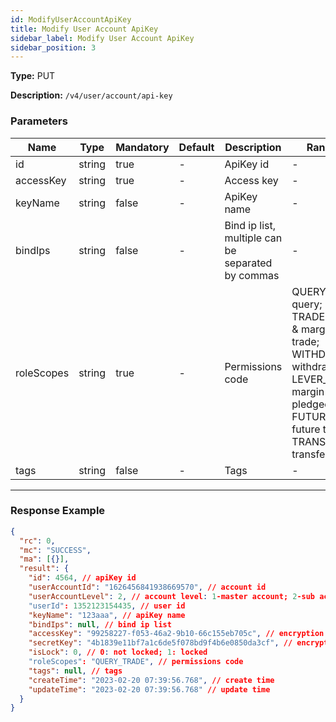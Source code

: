 ```yaml
---
id: ModifyUserAccountApiKey
title: Modify User Account ApiKey
sidebar_label: Modify User Account ApiKey
sidebar_position: 3
---
```


**Type:** PUT

**Description:** `/v4/user/account/api-key`

### Parameters

| Name | Type | Mandatory | Default | Description | Ranges |
| --- | --- | --- | --- | --- | --- |
| id | string | true | - | ApiKey id | - |
| accessKey | string | true | - | Access key | - |
| keyName | string | false | - | ApiKey name | - |
| bindIps | string | false | - | Bind ip list, multiple can be separated by commas | - |
| roleScopes | string | true | - | Permissions code | QUERY: query; TRADE: spot & margin trade; WITHDRAW: withdraw; LEVER_LOAN: margin pledged; FUTURE: future trade; TRANSFER: transfer |
| tags | string | false | - | Tags | - |

---

### Response Example

```json title="Response"
{
  "rc": 0,
  "mc": "SUCCESS",
  "ma": [{}],
  "result": {
    "id": 4564, // apiKey id
    "userAccountId": "1626456841938669570", // account id
    "userAccountLevel": 2, // account level: 1-master account; 2-sub account
    "userId": 1352123154435, // user id
    "keyName": "123aaa", // apiKey name
    "bindIps": null, // bind ip list
    "accessKey": "99258227-f053-46a2-9b10-66c155eb705c", // encryption key
    "secretKey": "4b1839e11bf7a1c6de5f078bd9f4b6e0850da3cf", // encryption string
    "isLock": 0, // 0: not locked; 1: locked
    "roleScopes": "QUERY_TRADE", // permissions code
    "tags": null, // tags
    "createTime": "2023-02-20 07:39:56.768", // create time
    "updateTime": "2023-02-20 07:39:56.768" // update time
  }
}
```
